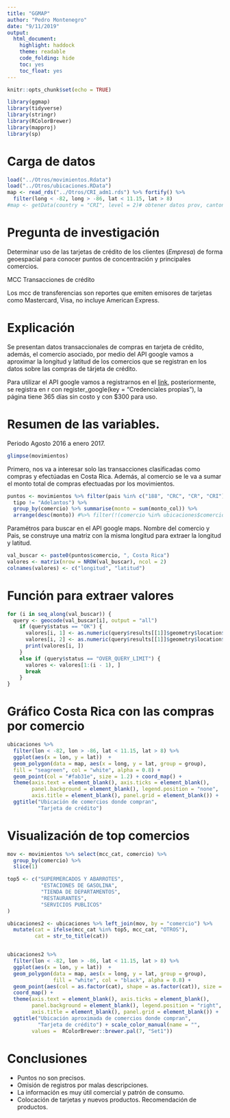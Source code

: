 ```yaml
---
title: "GGMAP"
author: "Pedro Montenegro"
date: "9/11/2019"
output: 
  html_document:
    highlight: haddock
    theme: readable
    code_folding: hide
    toc: yes
    toc_float: yes
---
```


```r
knitr::opts_chunk$set(echo = TRUE)
```


```r
library(ggmap)
library(tidyverse)
library(stringr)
library(RColorBrewer)
library(mapproj)
library(sp)
```

# Carga de datos

```r
load("../Otros/movimientos.Rdata")
load("../Otros/ubicaciones.RData")
map <- read_rds("../Otros/CRI_adm1.rds") %>% fortify() %>%
  filter(long < -82, long > -86, lat < 11.15, lat > 8)
#map <- getData(country = "CRI", level = 2)# obtener datos prov, canton
```

# Pregunta de investigación

Determinar uso de las tarjetas de crédito de los clientes $(Empresa)$ de forma geoespacial para conocer puntos de concentración y principales comercios.

MCC Transacciones de crédito

Los mcc de transferencias son reportes que emiten emisores de tarjetas como Mastercard, Visa, no incluye American Express.


# Explicación

Se presentan datos transaccionales de compras en tarjeta de crédito, además, el comercio asociado, por medio del API google vamos a aproximar la longitud y latitud de los comercios que se registran en los datos sobre las compras de tárjeta de crédito.

Para utilizar el API google vamos a registrarnos en el [link](https://cloud.google.com/maps-platform/), posteriormente, se registra en r con register_google(key = "Credenciales propias"), la página tiene 365 días sin costo y con $300 para uso.

# Resumen de las variables.

Periodo Agosto 2016 a enero 2017.

```r
glimpse(movimientos)
```

Primero, nos va a interesar solo las transacciones clasificadas como compras y efectúadas en Costa Rica. Además, al comercio se le va a sumar el monto total de compras efectuadas por los movimientos.

```r
puntos <- movimientos %>% filter(pais %in% c("188", "CRC", "CR", "CRI"),
  tipo != "Adelantos") %>%
  group_by(comercio) %>% summarise(monto = sum(monto_col)) %>%
  arrange(desc(monto)) #%>% filter(!(comercio %in% ubicaciones$comercio))
```

Paramétros para buscar en el API google maps. Nombre del comercio y Pais, se construye una matriz con la misma longitud para extraer la longitud y latitud.

```r
val_buscar <- paste0(puntos$comercio, ", Costa Rica")
valores <- matrix(nrow = NROW(val_buscar), ncol = 2)
colnames(valores) <- c("longitud", "latitud")
```

# Función para extraer valores

```r
for (i in seq_along(val_buscar)) {
  query <- geocode(val_buscar[i], output = "all")  
    if (query$status == "OK") {
      valores[i, 1] <- as.numeric(query$results[[1]]$geometry$location$lng)
      valores[i, 2] <- as.numeric(query$results[[1]]$geometry$location$lat)
      print(valores[i, ])
    }
    else if (query$status == "OVER_QUERY_LIMIT") {
      valores <- valores[1:(i - 1), ]
      break
    }
}
```

# Gráfico Costa Rica con las compras por comercio 

```r
ubicaciones %>% 
  filter(lon < -82, lon > -86, lat < 11.15, lat > 8) %>%
  ggplot(aes(x = lon, y = lat))  +
  geom_polygon(data = map, aes(x = long, y = lat, group = group),
  fill = "seagreen", col = "white", alpha = 0.8) +
  geom_point(col = "#fab31e", size = 1.2) + coord_map() +
  theme(axis.text = element_blank(), axis.ticks = element_blank(),
        panel.background = element_blank(), legend.position = "none",
        axis.title = element_blank(), panel.grid = element_blank()) +
  ggtitle("Ubicación de comercios donde compran",
          "Tarjeta de crédito")
```

# Visualización de top comercios

```r
mov <- movimientos %>% select(mcc_cat, comercio) %>%
  group_by(comercio) %>% 
  slice(1)

top5 <- c("SUPERMERCADOS Y ABARROTES",
           "ESTACIONES DE GASOLINA",
           "TIENDA DE DEPARTAMENTOS",
           "RESTAURANTES",
           "SERVICIOS PUBLICOS"
)

ubicaciones2 <- ubicaciones %>% left_join(mov, by = "comercio") %>% 
  mutate(cat = ifelse(mcc_cat %in% top5, mcc_cat, "OTROS"),
         cat = str_to_title(cat))


ubicaciones2 %>% 
  filter(lon < -82, lon > -86, lat < 11.15, lat > 8) %>% 
  ggplot(aes(x = lon, y = lat))  + 
  geom_polygon(data = map, aes(x = long, y = lat, group = group),
               fill = "white", col = "black", alpha = 0.8) + 
  geom_point(aes(col = as.factor(cat), shape = as.factor(cat)), size = 1.5) + 
  coord_map() + 
  theme(axis.text = element_blank(), axis.ticks = element_blank(), 
        panel.background = element_blank(), legend.position = "right",
        axis.title = element_blank(), panel.grid = element_blank()) +
  ggtitle("Ubicación aproximada de comercios donde compran",
          "Tarjeta de crédito") + scale_color_manual(name = "",
        values =  RColorBrewer::brewer.pal(7, "Set1"))
```

# Conclusiones

- Puntos no son precisos.
- Omisión de registros por malas descripciones.
- La información es muy útil comercial y patrón de consumo.
- Colocación de tarjetas y nuevos productos. Recomendación de productos.


